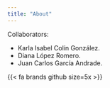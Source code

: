 ```yaml
---
title: "About"
---
```


Collaborators:

-   Karla Isabel Colín González.
-   Diana López Romero.
-   Juan Carlos García Andrade.

{{< fa brands github size=5x >}}
